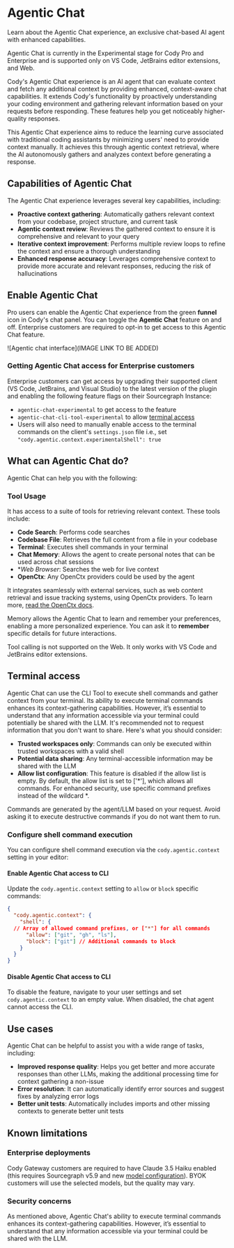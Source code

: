 # Agentic Chat

<p className="subtitle"> Learn about the Agentic Chat experience, an exclusive chat-based AI agent with enhanced capabilities.</p>

<Callout type="info">Agentic Chat is currently in the Experimental stage for Cody Pro and Enterprise and is supported only on VS Code, JetBrains editor extensions, and Web.</Callout>

Cody's Agentic Chat experience is an AI agent that can evaluate context and fetch any additional context by providing enhanced, context-aware chat capabilities. It extends Cody's functionality by proactively understanding your coding environment and gathering relevant information based on your requests before responding. These features help you get noticeably higher-quality responses.

This Agentic Chat experience aims to reduce the learning curve associated with traditional coding assistants by minimizing users' need to provide context manually. It achieves this through agentic context retrieval, where the AI autonomously gathers and analyzes context before generating a response.

## Capabilities of Agentic Chat

The Agentic Chat experience leverages several key capabilities, including:

- **Proactive context gathering**: Automatically gathers relevant context from your codebase, project structure, and current task
- **Agentic context review**: Reviews the gathered context to ensure it is comprehensive and relevant to your query
- **Iterative context improvement**: Performs multiple review loops to refine the context and ensure a thorough understanding
- **Enhanced response accuracy**: Leverages comprehensive context to provide more accurate and relevant responses, reducing the risk of hallucinations

## Enable Agentic Chat

Pro users can enable the Agentic Chat experience from the green **funnel** icon in Cody's chat panel. You can toggle the **Agentic Chat** feature on and off. Enterprise customers are required to opt-in to get access to this Agentic Chat feature.

![Agentic chat interface](IMAGE LINK TO BE ADDED)

### Getting Agentic Chat access for Enterprise customers

Enterprise customers can get access by upgrading their supported client (VS Code, JetBrains, and Visual Studio) to the latest version of the plugin and enabling the following feature flags on their Sourcegraph Instance:

- `agentic-chat-experimental` to get access to the feature
- `agentic-chat-cli-tool-experimental` to allow [terminal access](#terminal-commands)
- Users will also need to manually enable access to the terminal commands on the client's `settings.json` file i.e., set `"cody.agentic.context.experimentalShell": true`

## What can Agentic Chat do?

Agentic Chat can help you with the following:

### Tool Usage

It has access to a suite of tools for retrieving relevant context. These tools include:

- **Code Search**: Performs code searches
- **Codebase File**: Retrieves the full content from a file in your codebase
- **Terminal**: Executes shell commands in your terminal
- **Chat Memory**: Allows the agent to create personal notes that can be used across chat sessions
- **Web Browser*: Searches the web for live context
- **OpenCtx**: Any OpenCtx providers could be used by the agent

It integrates seamlessly with external services, such as web content retrieval and issue tracking systems, using OpenCtx providers. To learn more, [read the OpenCtx docs](/cody/capabilities/openctx).

Memory allows the Agentic Chat to learn and remember your preferences, enabling a more personalized experience. You can ask it to **remember** specific details for future interactions.

<Callout type="info">Tool calling is not supported on the Web. It only works with VS Code and JetBrains editor extensions.</Callout>

## Terminal access

Agentic Chat can use the CLI Tool to execute shell commands and gather context from your terminal. Its ability to execute terminal commands enhances its context-gathering capabilities. However, it’s essential to understand that any information accessible via your terminal could potentially be shared with the LLM. It's recommended not to request information that you don't want to share. Here's what you should consider:

- **Trusted workspaces only**: Commands can only be executed within trusted workspaces with a valid shell
- **Potential data sharing**: Any terminal-accessible information may be shared with the LLM
- **Allow list configuration**: This feature is disabled if the allow list is empty. By default, the allow list is set to ['*'], which allows all commands. For enhanced security, use specific command prefixes instead of the wildcard *.

Commands are generated by the agent/LLM based on your request. Avoid asking it to execute destructive commands if you do not want them to run.

### Configure shell command execution

You can configure shell command execution via the `cody.agentic.context` setting in your editor:

#### Enable Agentic Chat access to CLI

Update the `cody.agentic.context` setting to `allow` or `block` specific commands:

```json
{
  "cody.agentic.context": {
    "shell": {
  // Array of allowed command prefixes, or ["*"] for all commands
      "allow": ["git", "gh", "ls"],
      "block": ["git"] // Additional commands to block
    }
  }
}
```

#### Disable Agentic Chat access to CLI

To disable the feature, navigate to your user settings and set `cody.agentic.context` to an empty value. When disabled, the chat agent cannot access the CLI.

## Use cases

Agentic Chat can be helpful to assist you with a wide range of tasks, including:

- **Improved response quality**: Helps you get better and more accurate responses than other LLMs, making the additional processing time for context gathering a non-issue
- **Error resolution**: It can automatically identify error sources and suggest fixes by analyzing error logs
- **Better unit tests**: Automatically includes imports and other missing contexts to generate better unit tests

## Known limitations

### Enterprise deployments

Cody Gateway customers are required to have Claude 3.5 Haiku enabled (this requires Sourcegraph v5.9 and new [model configuration](/cody/enterprise/model-configuration)). BYOK customers will use the selected models, but the quality may vary.

### Security concerns

As mentioned above, Agentic Chat's ability to execute terminal commands enhances its context-gathering capabilities. However, it’s essential to understand that any information accessible via your terminal could be shared with the LLM.
